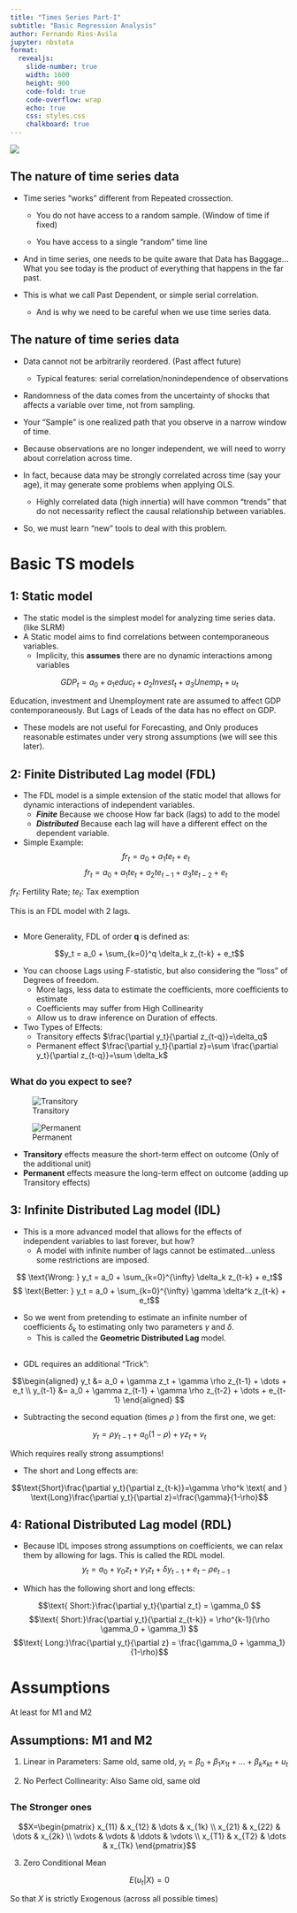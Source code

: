 ```yaml
---
title: "Times Series Part-I"
subtitle: "Basic Regression Analysis"
author: Fernando Rios-Avila
jupyter: nbstata
format: 
  revealjs: 
    slide-number: true
    width: 1600
    height: 900
    code-fold: true
    code-overflow: wrap
    echo: true
    css: styles.css 
    chalkboard: true  
---
```


![](images/paste-8.png)

## The nature of time series data

-   Time series "works" different from Repeated crossection.

    -   You do not have access to a random sample. (Window of time if fixed)

    -   You have access to a single "random" time line

-   And in time series, one needs to be quite aware that Data has Baggage...What you see today is the product of everything that happens in the far past.

-   This is what we call Past Dependent, or simple serial correlation.

    -   And is why we need to be careful when we use time series data.

## The nature of time series data

-   Data cannot not be arbitrarily reordered. (Past affect future)

    -   Typical features: serial correlation/nonindependence of observations

-   Randomness of the data comes from the uncertainty of shocks that affects a variable over time, not from sampling.

-   Your "Sample" is one realized path that you observe in a narrow window of time.

-   Because observations are no longer independent, we will need to worry about correlation across time.

-   In fact, because data may be strongly correlated across time (say your age), it may generate some problems when applying OLS.

    -   Highly correlated data (high innertia) will have common "trends" that do not necessarity reflect the causal relationship between variables.

-   So, we must learn "new" tools to deal with this problem.

# Basic TS models

## 1: Static model

-   The static model is the simplest model for analyzing time series data. (like SLRM)
-   A Static model aims to find correlations between contemporaneous variables.
    -   Implicity, this **assumes** there are no dynamic interactions among variables

$$GDP_t = a_0 + a_1 educ_t + a_2 Invest_t + a_3 Unemp_t + u_t$$

Education, investment and Unemployment rate are assumed to affect GDP contemporaneously. But Lags of Leads of the data has no effect on GDP.

-   These models are not useful for Forecasting, and Only produces reasonable estimates under very strong assumptions (we will see this later).

## 2: Finite Distributed Lag model (FDL)

-   The FDL model is a simple extension of the static model that allows for dynamic interactions of independent variables.
    -   ***Finite*** Because we choose How far back (lags) to add to the model
    -   ***Distributed*** Because each lag will have a different effect on the dependent variable.
-   Simple Example: $$fr_t = a_0 + a_1 te_t +e_t$$ $$fr_t = a_0 + a_1 te_t + a_2 te_{t-1}+ a_3 te_{t-2}+e_t$$

$fr_t$: Fertility Rate; $te_t$: Tax exemption

This is an FDL model with 2 lags.

## 

-   More Generality, FDL of order **q** is defined as:

$$y_t = a_0 + \sum_{k=0}^q \delta_k z_{t-k} + e_t$$

-   You can choose Lags using F-statistic, but also considering the "loss" of Degrees of freedom.
    -   More lags, less data to estimate the coefficients, more coefficients to estimate
    -   Coefficients may suffer from High Collinearity
    -   Allow us to draw inference on Duration of effects.
-   Two Types of Effects:
    -   Transitory effects $\frac{\partial y_t}{\partial z_{t-q}}=\delta_q$
    -   Permanent effect $\frac{\partial y_t}{\partial z}=\sum \frac{\partial y_t}{\partial z_{t-q}}=\sum \delta_k$

## 
### What do you expect to see?

::: {layout-ncol=2}

![Transitory](images/paste-11.png)

![Permanent](images/paste-12.png)

:::

- **Transitory** effects measure the short-term effect on outcome (Only of the additional unit)
- **Permanent** effects measure the long-term effect on outcome (adding up Transitory effects)

## 3: Infinite Distributed Lag model (IDL)

- This is a more advanced model that allows for the effects of independent variables to last forever, but how?
  - A model with infinite number of lags cannot be estimated...unless some restrictions are imposed.

$$ \text{Wrong: } y_t = a_0 + \sum_{k=0}^{\infty} \delta_k z_{t-k} + e_t$$
$$ \text{Better: } y_t = a_0 + \sum_{k=0}^{\infty} \gamma \delta^k z_{t-k} + e_t$$

- So we went from pretending to estimate an infinite number of coefficients $\delta_k$ to estimating only two parameters $\gamma$ and $\delta$. 
    - This is called the **Geometric Distributed Lag** model.

##

- GDL requires an additional "Trick":

$$\begin{aligned}
y_t &= a_0 + \gamma z_t + \gamma \rho z_{t-1} + \dots + e_t \\
y_{t-1} &= a_0 + \gamma z_{t-1} + \gamma \rho z_{t-2} + \dots + e_{t-1}
\end{aligned}
$$

- Subtracting the second equation (times $\rho$ ) from the first one, we get:
  
$$y_t =  \rho y_{t-1} + a_0 (1-\rho) + \gamma z_t  + v_{t}$$

Which requires really strong assumptions!

- The short and Long effects are:

$$\text{Short}\frac{\partial y_t}{\partial z_{t-k}}=\gamma \rho^k \text{ and }
\text{Long}\frac{\partial y_t}{\partial z}=\frac{\gamma}{1-\rho}$$


## 4: Rational Distributed Lag model (RDL)

- Because IDL imposes strong assumptions on coefficients, we can relax them by allowing for lags. This is called the RDL model.
$$y_t = a_0 + \gamma_0 z_t + \gamma_1 z_t  +\delta y_{t-1} + e_t- \rho e_{t-1}$$

- Which has the following short and long effects:

$$\text{ Short:}\frac{\partial y_t}{\partial z_t} = \gamma_0  $$
$$\text{ Short:}\frac{\partial y_t}{\partial z_{t-k}} = \rho^{k-1}(\rho \gamma_0 + \gamma_1) $$
$$\text{ Long:}\frac{\partial y_t}{\partial z} = \frac{\gamma_0 + \gamma_1}{1-\rho}$$

# Assumptions
At least for M1 and M2

## Assumptions: M1 and M2

1. Linear in Parameters: Same old, same old, $y_t = \beta_0 + \beta_1 x_{1t} + \dots + \beta_k x_{kt} + u_t$

2. No Perfect Collinearity: Also Same old, same old 

## 
### The Stronger ones

$$X=\begin{pmatrix}
x_{11} & x_{12} & \dots & x_{1k} \\
x_{21} & x_{22} & \dots & x_{2k} \\
\vdots & \vdots & \ddots & \vdots \\
x_{T1} & x_{T2} & \dots & x_{Tk} 
\end{pmatrix}$$

3. Zero Conditional Mean

$$E(u_t|X)=0$$

So that $X$ is strictly Exogenous (across all possible times)